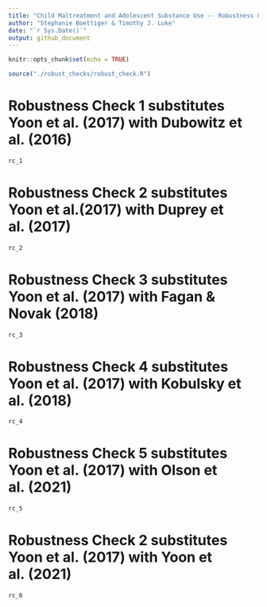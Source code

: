 ```yaml
---
title: "Child Maltreatment and Adolescent Substance Use -- Robustness Check Report"
author: "Stephanie Boettiger & Timothy J. Luke"
date: "`r Sys.Date()`"
output: github_document
---
```


```r
knitr::opts_chunk$set(echo = TRUE)

source("./robust_checks/robust_check.R")

```

# Robustness Check 1 substitutes Yoon et al. (2017) with Dubowitz et al. (2016)

```r
rc_1
```

# Robustness Check 2 substitutes Yoon et al.(2017) with Duprey et al. (2017)

```r
rc_2
```

# Robustness Check 3 substitutes Yoon et al. (2017) with Fagan & Novak (2018)

```r
rc_3
```

# Robustness Check 4 substitutes Yoon et al. (2017) with Kobulsky et al. (2018)

```r
rc_4
```

# Robustness Check 5 substitutes Yoon et al. (2017) with Olson et al. (2021)

```r
rc_5
```

# Robustness Check 2 substitutes Yoon et al. (2017) with Yoon et al. (2021)

```r
rc_6
```
